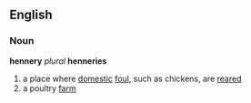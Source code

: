 == English ==
=== Noun ===
'''hennery''' ''plural'' '''henneries'''
#a place where [[domestic]] [[foul]], such as chickens, are [[reared]]
#a poultry [[farm]]